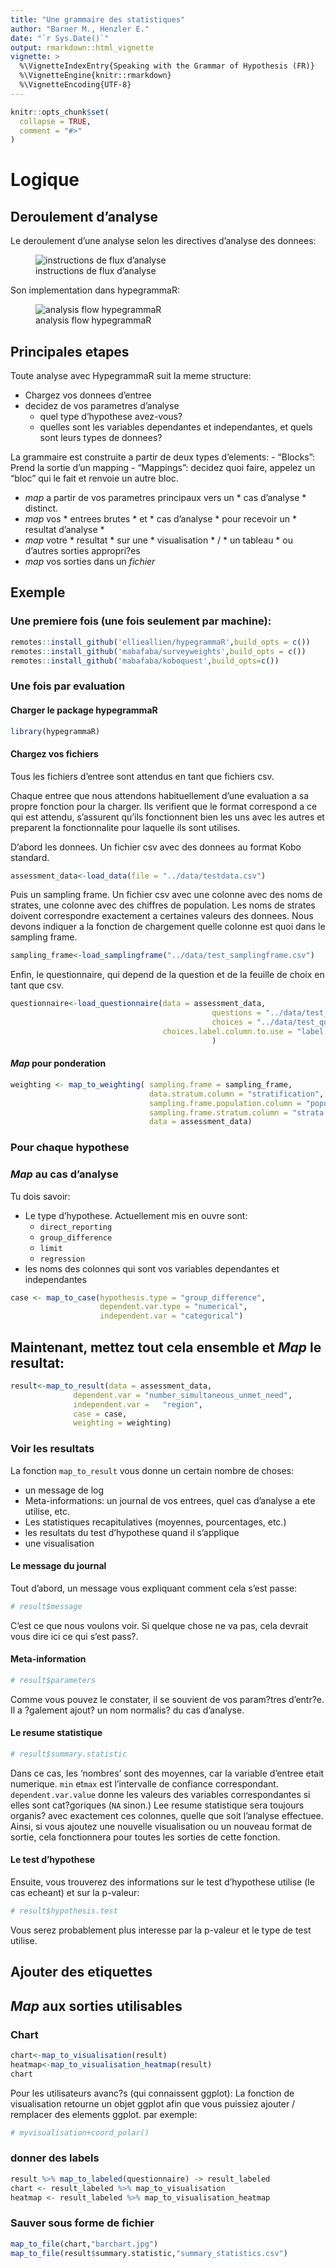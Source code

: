 ```yaml
---
title: "Une grammaire des statistiques"
author: "Barner M., Henzler E."
date: "`r Sys.Date()`"
output: rmarkdown::html_vignette
vignette: >
  %\VignetteIndexEntry{Speaking with the Grammar of Hypothesis (FR)}
  %\VignetteEngine{knitr::rmarkdown}
  %\VignetteEncoding{UTF-8}
---
```


```r
knitr::opts_chunk$set(
  collapse = TRUE,
  comment = "#>"
)
```

# Logique

## Deroulement d'analyse

Le deroulement d'une analyse selon les directives d'analyse des donnees:

![instructions de flux d'analyse](./hypegrammaR_flowchart.jpg)

Son implementation dans hypegrammaR:

![analysis flow hypegrammaR](./hypegrammaR_flowchart.jpg)




## Principales etapes


Toute analyse avec HypegrammaR suit la meme structure:

- Chargez vos donnees d'entree
- decidez de vos parametres d'analyse
     - quel type d'hypothese avez-vous?
     - quelles sont les variables dependantes et independantes, et quels sont leurs types de donnees?
     
     
La grammaire est construite a partir de deux types d'elements:
- "Blocks": Prend la sortie d'un mapping
- "Mappings": decidez quoi faire, appelez un "bloc" qui le fait et renvoie un autre bloc.

- _map_  a partir de vos parametres principaux vers un * cas d'analyse * distinct.
- _map_ vos * entrees brutes * et * cas d'analyse * pour recevoir un * resultat d'analyse *
- _map_ votre * resultat * sur une * visualisation * / * un tableau * ou d'autres sorties appropri?es
- _map_ vos sorties dans un *fichier *


## Exemple

### Une premiere fois (une fois seulement par machine):
```r
remotes::install_github('ellieallien/hypegrammaR',build_opts = c())
remotes::install_github('mabafaba/surveyweights',build_opts = c())
remotes::install_github('mabafaba/koboquest',build_opts=c())

```
### Une fois par evaluation

#### Charger le package hypegrammaR
```r
library(hypegrammaR)

```

#### Chargez vos fichiers

Tous les fichiers d'entree sont attendus en tant que fichiers csv.

Chaque entree que nous attendons habituellement d'une evaluation a sa propre fonction pour la charger. Ils verifient que le format correspond a ce qui est attendu, s'assurent qu'ils fonctionnent bien les uns avec les autres et preparent la fonctionnalite pour laquelle ils sont utilises.

D'abord les donnees. Un fichier csv avec des donnees au format Kobo standard.
```r
assessment_data<-load_data(file = "../data/testdata.csv")
```



Puis un sampling frame. Un fichier csv avec une colonne avec des noms de strates, une colonne avec des chiffres de population. Les noms de strates doivent correspondre exactement a certaines valeurs des donnees. Nous devons indiquer a la fonction de chargement quelle colonne est quoi dans le sampling frame.
```r
sampling_frame<-load_samplingframe("../data/test_samplingframe.csv")
```

Enfin, le questionnaire, qui depend de la question et de la feuille de choix en tant que csv.

```r

questionnaire<-load_questionnaire(data = assessment_data,
                                             questions = "../data/test_questionnaire_questions.csv",
                                             choices = "../data/test_questionnaire_choices.csv",
                                  choices.label.column.to.use = "label::English"
                                             )

```


#### _Map_ pour ponderation
```r

weighting <- map_to_weighting( sampling.frame = sampling_frame,
                               data.stratum.column = "stratification",
                               sampling.frame.population.column = "population",
                               sampling.frame.stratum.column = "strata.names",
                               data = assessment_data)
```

### Pour chaque hypothese

### _Map_ au cas d'analyse
Tu dois savoir:

- Le type d'hypothese. Actuellement mis en ouvre sont:
   - `direct_reporting`
   - `group_difference`
   - `limit`
   - `regression`
- les noms des colonnes qui sont vos variables dependantes et independantes

```r

case <- map_to_case(hypothesis.type = "group_difference",
                    dependent.var.type = "numerical",
                    independent.var = "categorical")

```


## Maintenant, mettez tout cela ensemble et _Map_ le resultat:

```r

result<-map_to_result(data = assessment_data,
              dependent.var = "number_simultaneous_unmet_need",
              independent.var =   "region",
              case = case,
              weighting = weighting)
```

### Voir les resultats

La fonction `map_to_result` vous donne un certain nombre de choses:

- un message de log
- Meta-informations: un journal de vos entrees, quel cas d'analyse a ete utilise, etc.
- Les statistiques recapitulatives (moyennes, pourcentages, etc.)
- les resultats du test d'hypothese quand il s'applique
- une visualisation

#### Le message du journal

Tout d'abord, un message vous expliquant comment cela s'est passe:
```r
# result$message
```
C'est ce que nous voulons voir. Si quelque chose ne va pas, cela devrait vous dire ici ce qui s'est pass?.

#### Meta-information

```r
# result$parameters
```
Comme vous pouvez le constater, il se souvient de vos param?tres d'entr?e. Il a ?galement ajout? un nom normalis? du cas d'analyse.

#### Le resume statistique 

```r
# result$summary.statistic
```

Dans ce cas, les 'nombres' sont des moyennes, car la variable d'entree etait numerique. `min` et` max` est l'intervalle de confiance correspondant. `dependent.var.value` donne les valeurs des variables correspondantes si elles sont cat?goriques (` NA` sinon.)
Lee resume statistique sera toujours organis? avec exactement ces colonnes, quelle que soit l'analyse effectuee. Ainsi, si vous ajoutez une nouvelle visualisation ou un nouveau format de sortie, cela fonctionnera pour toutes les sorties de cette fonction.

#### Le test d'hypothese

Ensuite, vous trouverez des informations sur le test d'hypothese utilise (le cas echeant) et sur la p-valeur:
```r
# result$hypothesis.test

```

Vous serez probablement plus interesse par la p-valeur et le type de test utilise.

## Ajouter des etiquettes

## _Map_ aux sorties utilisables

### Chart
```r

chart<-map_to_visualisation(result)
heatmap<-map_to_visualisation_heatmap(result)
chart
```

Pour les utilisateurs avanc?s (qui connaissent ggplot): La fonction de visualisation retourne un objet ggplot afin que vous puissiez ajouter / remplacer des elements ggplot. par exemple:

```r
# myvisualisation+coord_polar()

```

### donner des labels
```r
result %>% map_to_labeled(questionnaire) -> result_labeled
chart <- result_labeled %>% map_to_visualisation
heatmap <- result_labeled %>% map_to_visualisation_heatmap


```


### Sauver sous forme de fichier

```r
map_to_file(chart,"barchart.jpg")
map_to_file(result$summary.statistic,"summary_statistics.csv")

```







